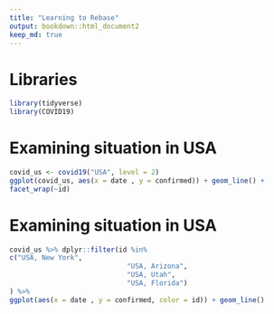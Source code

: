 ```yaml
---
title: "Learning to Rebase"
output: bookdown::html_document2
keep_md: true
---
```

# Libraries
```r
library(tidyverse) 
library(COVID19)
```

# Examining situation in USA
```r
covid_us <- covid19("USA", level = 2)
ggplot(covid_us, aes(x = date , y = confirmed)) + geom_line() +
facet_wrap(~id)
```

# Examining situation in USA
```r
covid_us %>% dplyr::filter(id %in%
c("USA, New York",
                             "USA, Arizona",
                             "USA, Utah",
                             "USA, Florida")
) %>%
ggplot(aes(x = date , y = confirmed, color = id)) + geom_line()
```

